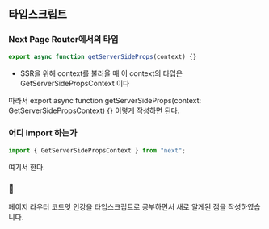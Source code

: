 ## 타입스크립트

### Next Page Router에서의 타입

```js
export async function getServerSideProps(context) {}
```

- SSR을 위해 context를 불러올 때 이 context의 타입은 GetServerSidePropsContext 이다

따라서 export async function getServerSideProps(context: GetServerSidePropsContext) {} 이렇게 작성하면 된다.

### 어디 import 하는가

```js
import { GetServerSidePropsContext } from "next";
```

여기서 한다.

### 📝

페이지 라우터 코드잇 인강을 타입스크립트로 공부하면서 새로 알게된 점을 작성하였습니다.
